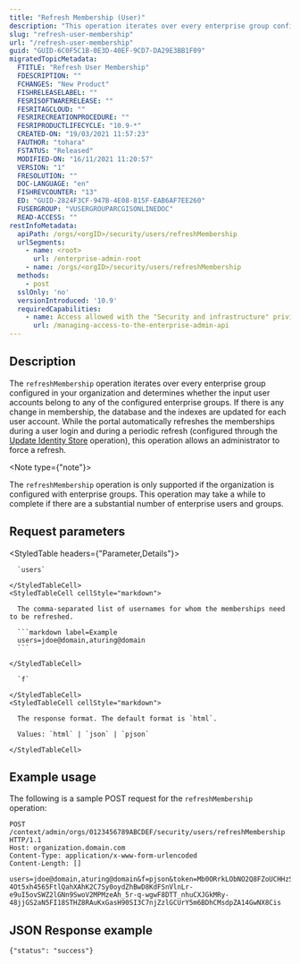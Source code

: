 ```yaml
---
title: "Refresh Membership (User)"
description: "This operation iterates over every enterprise group configured in your organization and determines whether the input user accounts belong to any of the configured enterprise groups."
slug: "refresh-user-membership"
url: "/refresh-user-membership"
guid: "GUID-6C0F5C1B-0E3D-40EF-9CD7-DA29E3BB1F09"
migratedTopicMetadata:
  FTITLE: "Refresh User Membership"
  FDESCRIPTION: ""
  FCHANGES: "New Product"
  FISHRELEASELABEL: ""
  FESRISOFTWARERELEASE: ""
  FESRITAGCLOUD: ""
  FESRIRECREATIONPROCEDURE: ""
  FESRIPRODUCTLIFECYCLE: "10.9-*"
  CREATED-ON: "19/03/2021 11:57:23"
  FAUTHOR: "tohara"
  FSTATUS: "Released"
  MODIFIED-ON: "16/11/2021 11:20:57"
  VERSION: "1"
  FRESOLUTION: ""
  DOC-LANGUAGE: "en"
  FISHREVCOUNTER: "13"
  ED: "GUID-2824F3CF-947B-4E08-815F-EAB6AF7EE260"
  FUSERGROUP: "VUSERGROUPARCGISONLINEDOC"
  READ-ACCESS: ""
restInfoMetadata:
  apiPath: /orgs/<orgID>/security/users/refreshMembership
  urlSegments:
    - name: <root>
      url: /enterprise-admin-root
    - name: /orgs/<orgID>/security/users/refreshMembership
  methods:
    - post
  sslOnly: 'no'
  versionIntroduced: '10.9'
  requiredCapabilities:
    - name: Access allowed with the "Security and infrastructure" privilege
      url: /managing-access-to-the-enterprise-admin-api
---
```


## Description

The `refreshMembership` operation iterates over every enterprise group configured in your organization and determines whether the input user accounts belong to any of the configured enterprise groups. If there is any change in membership, the database and the indexes are updated for each user account. While the portal automatically refreshes the memberships during a user login and during a periodic refresh (configured through the [Update Identity Store](/update-identity-store) operation), this operation allows an administrator to force a refresh.

<Note type={"note"}>

The `refreshMembership` operation is only supported if the organization is configured with enterprise groups. This operation may take a while to complete if there are a substantial number of enterprise users and groups.

</Note>


## Request parameters

<StyledTable headers={"Parameter,Details"}>
  <StyledTableRow>
    <StyledTableCell cellStyle="markdown">

      `users` 

    </StyledTableCell>
    <StyledTableCell cellStyle="markdown">

      The comma-separated list of usernames for whom the memberships need to be refreshed.

      ```markdown label=Example
      users=jdoe@domain,aturing@domain
      ```

    </StyledTableCell>
  </StyledTableRow>
  <StyledTableRow>
    <StyledTableCell cellStyle="markdown">

      `f` 

    </StyledTableCell>
    <StyledTableCell cellStyle="markdown">

      The response format. The default format is `html`.

      Values: `html` | `json` | `pjson`

    </StyledTableCell>
  </StyledTableRow>
</StyledTable>


## Example usage

The following is a sample POST request for the `refreshMembership` operation:

```other
POST /context/admin/orgs/0123456789ABCDEF/security/users/refreshMembership HTTP/1.1
Host: organization.domain.com
Content-Type: application/x-www-form-urlencoded
Content-Length: []

users=jdoe@domain,aturing@domain&f=pjson&token=Mb0ORrkLObNO2Q8FZoUCHHzSMzZi0CbhLHNRYMqqa6URG_ojQJF3rNsJAfRB23MyCrLwSmuaHPUo4AEIrUuoH1-4Ot5xh4565FtlQahXAhK2C7Sy0oydZhBwD8KdFSnVlnLr-e9uI5ovSWZ2lGNn9SwoV2MPMzeAh_5r-q-wgwF8DTT_nhuCXJGkMRy-48jjGS2aN5FI18STHZ8RAuKxGasH90SI3C7njZzlGCUrY5m6BDhCMsdpZA14GwNX8Cis

```

## JSON Response example

```other
{"status": "success"}
```